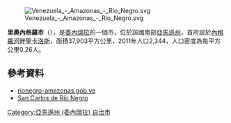[[Image:Venezuela_-_Amazonas_-_Río_Negro.svg|right]]

'''里奧內格羅市'''（{{lang-es|Municipio Río Negro}}），是[[委內瑞拉|委內瑞拉]]的一個市，位於該國南部[[亞馬遜州_(委內瑞拉)|亞馬遜州]]，首府設於[[內格羅河畔聖卡洛斯|內格羅河畔聖卡洛斯]]，面積37,903平方公里，2011年人口2,344，人口密度為每平方公里0.26人。

==參考資料==
*[https://web.archive.org/web/20060918092408/http://rionegro-amazonas.gob.ve/portal-alcaldias/ rionegro-amazonas.gob.ve] {{es icon}}
*[https://web.archive.org/web/20070423053809/http://mipunto.com/venezuelavirtual/000/002/025/002/002.html San Carlos de Río Negro] {{es icon}}

{{Venezuela-geo-stub}}
{{DEFAULTSORT:Rio Negro}}
[[Category:亞馬遜州_(委內瑞拉)_自治市|Category:亞馬遜州 (委內瑞拉) 自治市]]